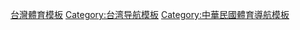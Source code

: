 [[Category:台灣體育模板|]]
[[Category:台湾导航模板|Category:台湾导航模板]]
[[Category:中華民國體育導航模板|Category:中華民國體育導航模板]]